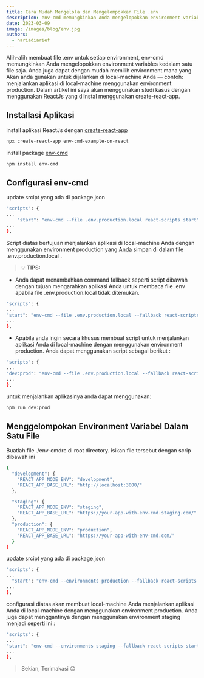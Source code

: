 ```yaml
---
title: Cara Mudah Mengelola dan Mengelompokkan File .env
description: env-cmd memungkinkan Anda mengelopokkan environment variables kedalam satu file saja. Anda juga dapat dengan mudah memilih environment mana yang Akan anda gunakan untuk dijalankan di local-machine Anda
date: 2023-03-09
image: /images/blog/env.jpg
authors:
  - hariadiarief
---
```


Alih-alih membuat file .env untuk setiap environment, env-cmd memungkinkan Anda mengelopokkan environment variables kedalam satu file saja. Anda juga dapat dengan mudah memilih environment mana yang Akan anda gunakan untuk dijalankan di local-machine Anda — contoh: menjalankan aplikasi di local-machine menggunakan environment production. Dalam artikel ini saya akan menggunakan studi kasus dengan menggunakan ReactJs yang diinstal menggunakan create-react-app.

## Installasi Aplikasi

install aplikasi ReactJs dengan [create-react-app](https://create-react-app.dev/docs/getting-started)

```bash
npx create-react-app env-cmd-example-on-react
```

install package [env-cmd](https://www.npmjs.com/package/env-cmd)

```bash
npm install env-cmd
```

## Configurasi env-cmd

update srcipt yang ada di package.json

```bash
"scripts": {
...
    "start": "env-cmd --file .env.production.local react-scripts start",
...
},
```

Script diatas bertujuan menjalankan aplikasi di local-machine Anda dengan menggunakan environment production yang Anda simpan di dalam file .env.production.local .

> 💡 **TIPS:**

- Anda dapat menambahkan command fallback seperti script dibawah dengan tujuan mengarahkan aplikasi Anda untuk membaca file .env apabila file .env.production.local tidak ditemukan.

```bash
"scripts": {
...
"start": "env-cmd --file .env.production.local --fallback react-scripts start",
...
},
```

- Apabila anda ingin secara khusus membuat script untuk menjalankan aplikasi Anda di local-machine dengan menggunakan environment production. Anda dapat menggunakan script sebagai berikut :

```bash
"scripts": {
...
"dev:prod": "env-cmd --file .env.production.local --fallback react-scripts start"
...
},
```

untuk menjalankan aplikasinya anda dapat menggunakan:

```bash
npm run dev:prod
```

## Menggelompokan Environment Variabel Dalam Satu File

Buatlah file ./env-cmdrc di root directory. isikan file tersebut dengan scrip dibawah ini

```bash
{
  "development": {
    "REACT_APP_NODE_ENV": "development",
    "REACT_APP_BASE_URL": "http://localhost:3000/"
  },

  "staging": {
    "REACT_APP_NODE_ENV": "staging",
    "REACT_APP_BASE_URL": "https://your-app-with-env-cmd.staging.com/"
  },
  "production": {
    "REACT_APP_NODE_ENV": "production",
    "REACT_APP_BASE_URL": "https://your-app-with-env-cmd.com/"
  }
}
```

update srcipt yang ada di package.json

```bash
"scripts": {
...
  "start": "env-cmd --environments production --fallback react-scripts start",
...
},
```

configurasi diatas akan membuat local-machine Anda menjalankan aplikasi Anda di local-machine dengan menggunakan environment production. Anda juga dapat menggantinya dengan menggunakan environment staging menjadi seperti ini :

```bash
"scripts": {
...
"start": "env-cmd --environments staging --fallback react-scripts start",
...
},
```

> Sekian, Terimakasi 😊
